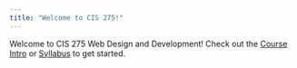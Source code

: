 ```yaml
---
title: "Welcome to CIS 275!"
---
```


Welcome to CIS 275 Web Design and Development! Check out the [Course Intro](/introduction) or [Syllabus](/syllabus) to get started.